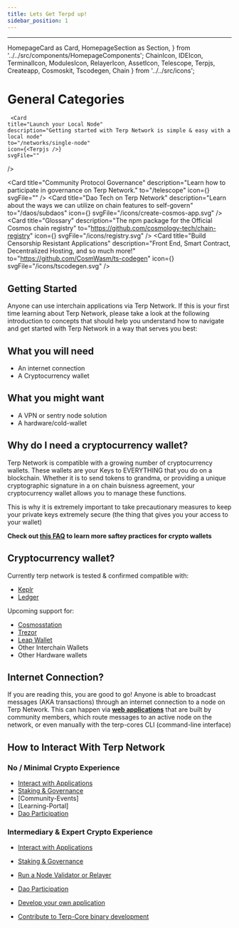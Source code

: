 ```yaml
---
title: Lets Get Terpd up!
sidebar_position: 1
---
```

---
  HomepageCard as Card,
  HomepageSection as Section,
} from '../../src/components/HomepageComponents';
  ChainIcon,
  IDEIcon,
  TerminalIcon,
  ModulesIcon,
  RelayerIcon,
  AssetIcon,
  Telescope,
  Terpjs,
  Createapp,
  Cosmoskit,
  Tscodegen,
  Chain
} from '../../src/icons';

# General Categories





<Section  id="start" hasSubSections >

   <Section>
   
     <Card
    title="Launch your Local Node"
    description="Getting started with Terp Network is simple & easy with a local node"
    to="/networks/single-node"
    icon={<Terpjs />}
    svgFile=""
  />

  <Card
    title="Learn about Wallet Tech "
    description="Introduction to compatible cryptographic wallets, also basic guidelines & security best practices."
    to="https://github.com/cosmology-tech/cosmos-kit"
    icon=""
    svgFile="/icons/bag.svg"
  />
  <Card
    title="Community Protocol Governance"
    description="Learn how to participate in governance on Terp Network."
    to="/telescope"
    icon={<Telescope />}
    svgFile=""
  />
  <Card
    title="Dao Tech on Terp Network"
    description="Learn about the ways we can utilize on chain features to self-govern"
    to="/daos/subdaos"
    icon={<Createapp />}
    svgFile="/icons/create-cosmos-app.svg"
  />
  <Card
    title="Glossary"
    description="The npm package for the Official Cosmos chain registry"
    to="https://github.com/cosmology-tech/chain-registry"
    icon={<Cosmoskit />}
    svgFile="/icons/registry.svg"
  />
  <Card
    title="Build Censorship Resistant Applications"
    description="Front End, Smart Contract, Decentralized Hosting, and so much more!"
    to="https://github.com/CosmWasm/ts-codegen"
    icon={<Tscodegen />}
    svgFile="/icons/tscodegen.svg"
  />   
  </Section>


## Getting Started

Anyone can use interchain applications via Terp Network. If this is your first time learning about Terp Network, please take a look at the following introduction to concepts that should help you understand how to navigate and get started with Terp Network in a way that serves you best:

## What you will need 
- An internet connection 
- A Cryptocurrency wallet 

## What you might want 
- A VPN or sentry node solution 
- A hardware/cold-wallet

## Why do I need a cryptocurrency wallet?
Terp Network is compatible with a growing number of cryptocurrency wallets. These wallets are your Keys to EVERYTHING that you do on a blockchain. Whether it is to send tokens to grandma, or providing a unique cryptographic signature in a on chain buisness agreement, your cryptocurrency wallet allows you to manage these functions. 

This is why it is extremely important to take precautionary measures to keep your private keys extremely secure (the thing that gives you your access to your wallet)

**Check out [this FAQ](../overview/wallets/saftey.md) to learn more saftey practices for crypto wallets** 

## Cryptocurrency wallet?

Currently terp network is tested & confirmed compatible with:
- [Keplr](https://keplr.app) 
- [Ledger](https://www.ledger.com/) 

Upcoming support for:
- [Cosmosstation](https://www.cosmostation.io/) 
- [Trezor](https://trezor.io/) 
- [Leap Wallet](https://www.leapwallet.io/) 
- Other Interchain Wallets 
- Other Hardware wallets

##  Internet Connection?

If you are reading this, you are good to go! Anyone is able to broadcast messages (AKA transactions) through an internet connection to a node on Terp Network. This can happen via **[web applications](https://en.wikipedia.org/wiki/Web_application)** that are built by community members, which route messages to an active node on the network, or even manually with the terp-cores CLI (command-line interface)

## How to Interact With Terp Network

### No / Minimal Crypto Experience
- [Interact with Applications](https://terp.network/ecosystem)
- [Staking & Governance](governance.md)
- [Community-Events]
- [Learning-Portal]
- [Dao Participation](../overview/genesis-prep/daos/README.md)
### Intermediary & Expert Crypto Experience
- [Interact with Applications](https://terp.network/ecosystem)
- [Staking & Governance](governance.md)
- [Run a Node Validator or Relayer](../overview/validate/FAQ.md)
- [Dao Participation](../overview/genesis-prep/daos/README.md)
- [Develop your own application](../frontend/)
- [Contribute to Terp-Core binary development](../terp-core/build.md)




  </Section>

